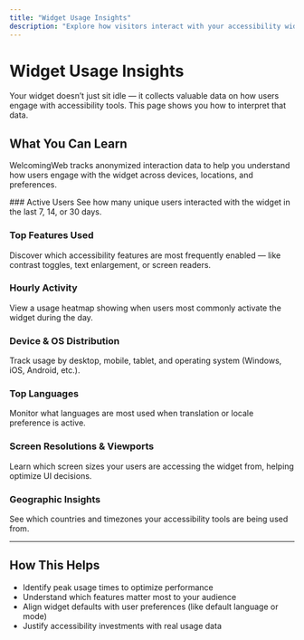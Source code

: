 ```yaml
---
title: "Widget Usage Insights"
description: "Explore how visitors interact with your accessibility widget, including device trends, language preferences, and more."
---
```



# Widget Usage Insights

<Callout type="info">
Your widget doesn’t just sit idle — it collects valuable data on how users engage with accessibility tools. This page shows you how to interpret that data.
</Callout>

## What You Can Learn

WelcomingWeb tracks anonymized interaction data to help you understand how users engage with the widget across devices, locations, and preferences.

<Steps>
### Active Users
See how many unique users interacted with the widget in the last 7, 14, or 30 days.

### Top Features Used
Discover which accessibility features are most frequently enabled — like contrast toggles, text enlargement, or screen readers.

### Hourly Activity
View a usage heatmap showing when users most commonly activate the widget during the day.

### Device & OS Distribution
Track usage by desktop, mobile, tablet, and operating system (Windows, iOS, Android, etc.).

### Top Languages
Monitor what languages are most used when translation or locale preference is active.

### Screen Resolutions & Viewports
Learn which screen sizes your users are accessing the widget from, helping optimize UI decisions.

### Geographic Insights
See which countries and timezones your accessibility tools are being used from.

</Steps>

---

## How This Helps

- Identify peak usage times to optimize performance
- Understand which features matter most to your audience
- Align widget defaults with user preferences (like default language or mode)
- Justify accessibility investments with real usage data

<CTA2
  title="Want Deeper Analytics?"
  description="Need a custom analytics report or export? Reach out to our team to request tailored data."
  buttonText="Request Custom Report"
  buttonLink="https://welcomingweb.com/contact"
/>

